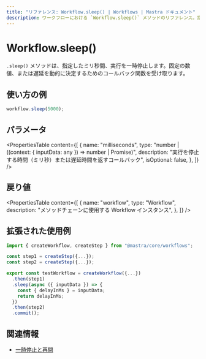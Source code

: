 ```yaml
---
title: "リファレンス: Workflow.sleep() | Workflows | Mastra ドキュメント"
description: ワークフローにおける `Workflow.sleep()` メソッドのリファレンス。指定したミリ秒間、実行を一時停止します。
---
```


# Workflow.sleep()

`.sleep()` メソッドは、指定したミリ秒間、実行を一時停止します。固定の数値、または遅延を動的に決定するためのコールバック関数を受け取ります。

## 使い方の例

```typescript copy
workflow.sleep(5000);
```


## パラメータ

<PropertiesTable
  content={[
    {
      name: "milliseconds",
      type: "number | ((context: { inputData: any }) => number | Promise<number>)",
      description:
        "実行を停止する時間（ミリ秒）または遅延時間を返すコールバック",
      isOptional: false,
    },
  ]}
/>

## 戻り値

<PropertiesTable
  content={[
    {
      name: "workflow",
      type: "Workflow",
      description: "メソッドチェーンに使用する Workflow インスタンス",
    },
  ]}
/>

## 拡張された使用例

```typescript showLineNumbers copy
import { createWorkflow, createStep } from "@mastra/core/workflows";

const step1 = createStep({...});
const step2 = createStep({...});

export const testWorkflow = createWorkflow({...})
  .then(step1)
  .sleep(async ({ inputData }) => {
    const { delayInMs } = inputData;
    return delayInMs;
  })
  .then(step2)
  .commit();
```


## 関連情報

- [一時停止と再開](/docs/workflows/suspend-and-resume#sleep--events)